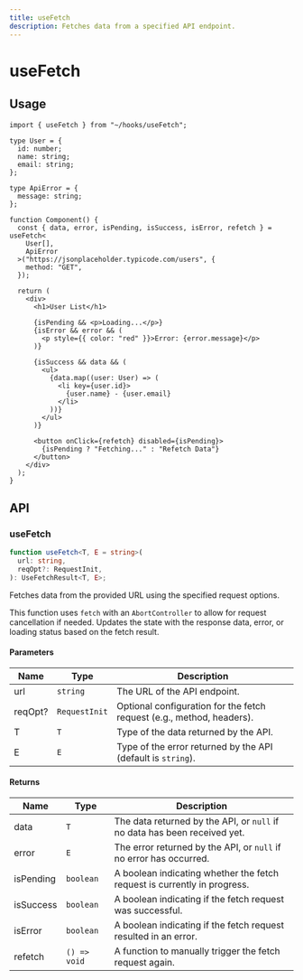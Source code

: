 ```yaml
---
title: useFetch
description: Fetches data from a specified API endpoint.
---
```


# useFetch

## Usage

```tsx title="Component.tsx"
import { useFetch } from "~/hooks/useFetch";

type User = {
  id: number;
  name: string;
  email: string;
};

type ApiError = {
  message: string;
};

function Component() {
  const { data, error, isPending, isSuccess, isError, refetch } = useFetch<
    User[],
    ApiError
  >("https://jsonplaceholder.typicode.com/users", {
    method: "GET",
  });

  return (
    <div>
      <h1>User List</h1>

      {isPending && <p>Loading...</p>}
      {isError && error && (
        <p style={{ color: "red" }}>Error: {error.message}</p>
      )}

      {isSuccess && data && (
        <ul>
          {data.map((user: User) => (
            <li key={user.id}>
              {user.name} - {user.email}
            </li>
          ))}
        </ul>
      )}

      <button onClick={refetch} disabled={isPending}>
        {isPending ? "Fetching..." : "Refetch Data"}
      </button>
    </div>
  );
}
```

## API

### useFetch

```ts title="useFetch.ts"
function useFetch<T, E = string>(
  url: string,
  reqOpt?: RequestInit,
): UseFetchResult<T, E>;
```

Fetches data from the provided URL using the specified request options.

This function uses `fetch` with an `AbortController` to allow for request cancellation if needed.
Updates the state with the response data, error, or loading status based on the fetch result.

#### Parameters

| Name    | Type          | Description                                                           |
| ------- | ------------- | --------------------------------------------------------------------- |
| url     | `string`      | The URL of the API endpoint.                                          |
| reqOpt? | `RequestInit` | Optional configuration for the fetch request (e.g., method, headers). |
| T       | `T`           | Type of the data returned by the API.                                 |
| E       | `E`           | Type of the error returned by the API (default is `string`).          |

#### Returns

| Name      | Type         | Description                                                               |
| --------- | ------------ | ------------------------------------------------------------------------- |
| data      | `T`          | The data returned by the API, or `null` if no data has been received yet. |
| error     | `E`          | The error returned by the API, or `null` if no error has occurred.        |
| isPending | `boolean`    | A boolean indicating whether the fetch request is currently in progress.  |
| isSuccess | `boolean`    | A boolean indicating if the fetch request was successful.                 |
| isError   | `boolean`    | A boolean indicating if the fetch request resulted in an error.           |
| refetch   | `() => void` | A function to manually trigger the fetch request again.                   |
